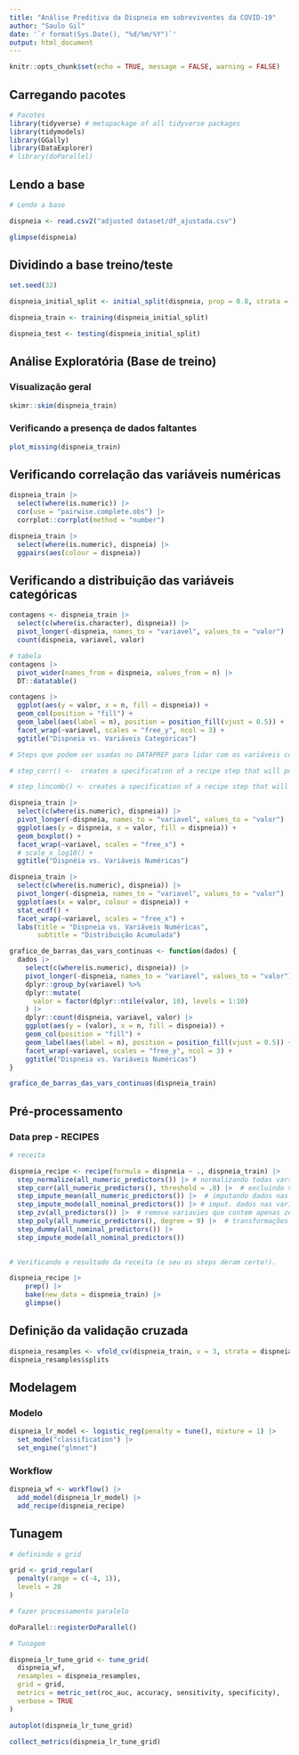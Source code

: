 ```yaml
---
title: "Análise Preditiva da Dispneia em sobreviventes da COVID-19"
author: "Saulo Gil"
date: '`r format(Sys.Date(), "%d/%m/%Y")`'
output: html_document
---
```


```r
knitr::opts_chunk$set(echo = TRUE, message = FALSE, warning = FALSE)
```

## Carregando pacotes

```r
# Pacotes
library(tidyverse) # metapackage of all tidyverse packages
library(tidymodels)
library(GGally)
library(DataExplorer)
# library(doParallel)
```


## Lendo a base

```r
# Lendo a base

dispneia <- read.csv2("adjusted dataset/df_ajustada.csv")

glimpse(dispneia)

```

## Dividindo a base treino/teste

```r
set.seed(32)

dispneia_initial_split <- initial_split(dispneia, prop = 0.8, strata = "dispneia")

dispneia_train <- training(dispneia_initial_split)

dispneia_test <- testing(dispneia_initial_split)

```

## Análise Exploratória  (Base de treino)

### Visualização geral

```r
skimr::skim(dispneia_train)

```

### Verificando a presença de dados faltantes

```r
plot_missing(dispneia_train)
```

## Verificando correlação das variáveis numéricas

```r
dispneia_train |>  
  select(where(is.numeric)) |>  
  cor(use = "pairwise.complete.obs") |> 
  corrplot::corrplot(method = "number")
```
```r
dispneia_train |>  
  select(where(is.numeric), dispneia) |> 
  ggpairs(aes(colour = dispneia))
```

## Verificando a distribuição das variáveis categóricas

```r
contagens <- dispneia_train |>  
  select(c(where(is.character), dispneia)) |> 
  pivot_longer(-dispneia, names_to = "variavel", values_to = "valor") |> 
  count(dispneia, variavel, valor)

# tabela
contagens |> 
  pivot_wider(names_from = dispneia, values_from = n) |> 
  DT::datatable()
```

```r
contagens |> 
  ggplot(aes(y = valor, x = n, fill = dispneia)) +
  geom_col(position = "fill") +
  geom_label(aes(label = n), position = position_fill(vjust = 0.5)) +
  facet_wrap(~variavel, scales = "free_y", ncol = 3) +
  ggtitle("Dispneia vs. Variáveis Categóricas")

# Steps que podem ser usadas no DATAPREP para lidar com os variáveis correlacionada.

# step_corr() <-  creates a specification of a recipe step that will potentially remove variables that have large absolute correlations with other variables.

# step_lincomb() <- creates a specification of a recipe step that will potentially remove numeric variables that have linear combinations between them.

```

```r
dispneia_train |>  
  select(c(where(is.numeric), dispneia)) |> 
  pivot_longer(-dispneia, names_to = "variavel", values_to = "valor") |> 
  ggplot(aes(y = dispneia, x = valor, fill = dispneia)) +
  geom_boxplot() +
  facet_wrap(~variavel, scales = "free_x") +
  # scale_x_log10() +
  ggtitle("Dispnéia vs. Variáveis Numéricas")
```

```r
dispneia_train |>  
  select(c(where(is.numeric), dispneia)) |> 
  pivot_longer(-dispneia, names_to = "variavel", values_to = "valor") |> 
  ggplot(aes(x = valor, colour = dispneia)) +
  stat_ecdf() +
  facet_wrap(~variavel, scales = "free_x") +
  labs(title = "Dispneia vs. Variáveis Numéricas",
       subtitle = "Distribuição Acumulada")
```

```r
grafico_de_barras_das_vars_continuas <- function(dados) {
  dados |>  
    select(c(where(is.numeric), dispneia)) |> 
    pivot_longer(-dispneia, names_to = "variavel", values_to = "valor") |> 
    dplyr::group_by(variavel) %>%
    dplyr::mutate(
      valor = factor(dplyr::ntile(valor, 10), levels = 1:10)
    ) |> 
    dplyr::count(dispneia, variavel, valor) |> 
    ggplot(aes(y = (valor), x = n, fill = dispneia)) +
    geom_col(position = "fill") +
    geom_label(aes(label = n), position = position_fill(vjust = 0.5)) +
    facet_wrap(~variavel, scales = "free_y", ncol = 3) +
    ggtitle("Dispneia vs. Variáveis Numéricas")
}

grafico_de_barras_das_vars_continuas(dispneia_train)
```

## Pré-processamento

### Data prep - RECIPES
```r
# receita

dispneia_recipe <- recipe(formula = dispneia ~ ., dispneia_train) |>
  step_normalize(all_numeric_predictors()) |> # normalizando todas vars continuas
  step_corr(all_numeric_predictors(), threshold = .8) |>  # excluindo vars correlacionadas r > 0.8
  step_impute_mean(all_numeric_predictors()) |>  # imputando dados nas variaveis númericas
  step_impute_mode(all_nominal_predictors()) |> # imput. dados nas variaveis nominais (mais comum)
  step_zv(all_predictors()) |>  # remove variavies que contem apenas zero (zero variance filter)
  step_poly(all_numeric_predictors(), degree = 9) |>  # transformações polinomiais
  step_dummy(all_nominal_predictors()) |>
  step_impute_mode(all_nominal_predictors()) 
  

# Verificando o resultado da receita (e seu os steps deram certo!).

dispneia_recipe |> 
    prep() |> 
    bake(new_data = dispneia_train) |> 
    glimpse()
```


## Definição da validação cruzada

```r
dispneia_resamples <- vfold_cv(dispneia_train, v = 3, strata = dispneia) # como a base é pequena optei por 3 folds
dispneia_resamples$splits
```

## Modelagem

### Modelo

```r
dispneia_lr_model <- logistic_reg(penalty = tune(), mixture = 1) |> 
  set_mode("classification") |> 
  set_engine("glmnet")
```

### Workflow

```r
dispneia_wf <- workflow() |> 
  add_model(dispneia_lr_model) |> 
  add_recipe(dispneia_recipe)

```

## Tunagem

```r
# definindo o grid

grid <- grid_regular(
  penalty(range = c(-4, 1)),
  levels = 20
)
```

```r
# fazer processamento paralelo

doParallel::registerDoParallel()

# Tunagem

dispneia_lr_tune_grid <- tune_grid(
  dispneia_wf,
  resamples = dispneia_resamples,
  grid = grid,
  metrics = metric_set(roc_auc, accuracy, sensitivity, specificity),
  verbose = TRUE
)
```

```r

autoplot(dispneia_lr_tune_grid)

collect_metrics(dispneia_lr_tune_grid)

```













